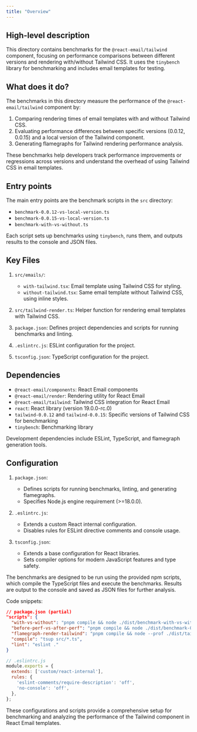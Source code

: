 ```yaml
---
title: "Overview"
---
```


## High-level description
This directory contains benchmarks for the `@react-email/tailwind` component, focusing on performance comparisons between different versions and rendering with/without Tailwind CSS. It uses the `tinybench` library for benchmarking and includes email templates for testing.

## What does it do?
The benchmarks in this directory measure the performance of the `@react-email/tailwind` component by:
1. Comparing rendering times of email templates with and without Tailwind CSS.
2. Evaluating performance differences between specific versions (0.0.12, 0.0.15) and a local version of the Tailwind component.
3. Generating flamegraphs for Tailwind rendering performance analysis.

These benchmarks help developers track performance improvements or regressions across versions and understand the overhead of using Tailwind CSS in email templates.

## Entry points
The main entry points are the benchmark scripts in the `src` directory:
- `benchmark-0.0.12-vs-local-version.ts`
- `benchmark-0.0.15-vs-local-version.ts`
- `benchmark-with-vs-without.ts`

Each script sets up benchmarks using `tinybench`, runs them, and outputs results to the console and JSON files.

## Key Files
1. `src/emails/`:
   - `with-tailwind.tsx`: Email template using Tailwind CSS for styling.
   - `without-tailwind.tsx`: Same email template without Tailwind CSS, using inline styles.

2. `src/tailwind-render.ts`: Helper function for rendering email templates with Tailwind CSS.

3. `package.json`: Defines project dependencies and scripts for running benchmarks and linting.

4. `.eslintrc.js`: ESLint configuration for the project.

5. `tsconfig.json`: TypeScript configuration for the project.

## Dependencies
- `@react-email/components`: React Email components
- `@react-email/render`: Rendering utility for React Email
- `@react-email/tailwind`: Tailwind CSS integration for React Email
- `react`: React library (version 19.0.0-rc.0)
- `tailwind-0.0.12` and `tailwind-0.0.15`: Specific versions of Tailwind CSS for benchmarking
- `tinybench`: Benchmarking library

Development dependencies include ESLint, TypeScript, and flamegraph generation tools.

## Configuration
1. `package.json`:
   - Defines scripts for running benchmarks, linting, and generating flamegraphs.
   - Specifies Node.js engine requirement (&gt;=18.0.0).

2. `.eslintrc.js`:
   - Extends a custom React internal configuration.
   - Disables rules for ESLint directive comments and console usage.

3. `tsconfig.json`:
   - Extends a base configuration for React libraries.
   - Sets compiler options for modern JavaScript features and type safety.

The benchmarks are designed to be run using the provided npm scripts, which compile the TypeScript files and execute the benchmarks. Results are output to the console and saved as JSON files for further analysis.

Code snippets:

```json
// package.json (partial)
"scripts": {
  "with-vs-without": "pnpm compile && node ./dist/benchmark-with-vs-without.js",
  "before-perf-vs-after-perf": "pnpm compile && node ./dist/benchmark-0.0.12-vs-local-version",
  "flamegraph-render-tailwind": "pnpm compile && node --prof ./dist/tailwind-render && node --prof-process --preprocess -j isolate*.log | flamebearer",
  "compile": "tsup src/*.ts",
  "lint": "eslint ."
}
```

```javascript
// .eslintrc.js
module.exports = {
  extends: ['custom/react-internal'],
  rules: {
    'eslint-comments/require-description': 'off',
    'no-console': 'off',
  },
};
```

These configurations and scripts provide a comprehensive setup for benchmarking and analyzing the performance of the Tailwind component in React Email templates.